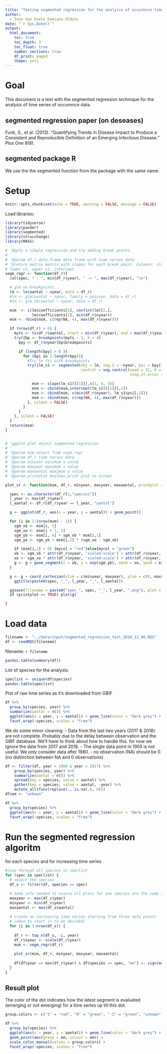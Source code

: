 ```yaml
---
title: "Testing segmented regression for the analysis of occurence time series"
author:
  - Toon Van Daele Damiano Oldoni
date: "`r Sys.Date()`"
output:
  html_document:
    toc: true
    toc_depth: 3
    toc_float: true
    number_sections: true
    df_print: paged
    theme: yeti
---
```

  
# Goal 

This document is a test with the segmented regression technique for the analysis of time series of occurence data.

## segmented regression paper (on deseases)

Funk, S., et al. (2013). "Quantifying Trends in Disease Impact to Produce a Consistent and Reproducible Definition of an Emerging Infectious Disease." Plos One 8(8).

## segmented package R

We use the the segmented function from the package with the same name.

# Setup

```r
knitr::opts_chunk$set(echo = TRUE, warning = FALSE, message = FALSE)
```

Load libraries:
  
```r
library(tidyverse)
library(pander)
library(segmented)
library(strucchange)
library(MASS)
```

```r
# 'Apply a simple regression and try adding break points.
#
# '@param df_r data.frame data frame with time series data
# '@return matrix matrix with slopes for each break point. Columns: slope,
# lower ci, upper ci, intercept
segm_regr <- function(df_r){
  cat(spec, " - ", min(df_r$year), " -> ", max(df_r$year), "\n")

  # glm no breakpoints
  lm <- lm(aantal ~ nyear, data = df_r)
  #lm <- glm(aantal ~ nyear, family = poisson, data = df_r)
  #lm <- glm.nb(aantal ~ nyear, data = df_r)

  msm  <- c(lm$coefficients[2], confint(lm)[2,],
            lm$coefficients[1], min(df_r$nyear))
  msm <- rbind(msm, c(rep(NA, 4), max(df_r$nyear)))

  if (nrow(df_r) > 6) {
    myts <- ts(df_r$aantal, start = min(df_r$year), end = max(df_r$year))
    try({bp <- breakpoints(myts ~ 1, h = 4)
      bpy <- df_r$nyear[bp$breakpoints]

      if (length(bpy) > 0 ){
        for (bpi in 1:length(bpy)){
          #Try to fit with breakpoints
          try({lm_s1 <- segmented(obj = lm, seg.Z = ~nyear, psi = bpy[1:bpi],
                                  control = seg.control(seed = 31, K = bpi,
                                                        stop.if.error = TRUE))

            msm <- slope(lm_s1)[[1]][,c(1, 4, 5)]
            msm <- cbind(msm,intercept(lm_s1)[[1]][,1])
            msm <- cbind(msm, c(min(df_r$nyear), lm_s1$psi[,2]))
            msm <- rbind(msm, c(rep(NA, 4), max(df_r$nyear)))
          }, silent = FALSE)
        }
      }
    }, silent = FALSE)
  }
  return(msm)
}


# 'ggplot plot object segmented regression
# '
# '@param msm output from segm_regr
# '@param df_r time series data
# '@param minyear minimum x value
# '@param maxyear maximum x value
# '@param maxaantal maximum y value
# '@param printplot boolean print plot to screen 

plot_sr <- function(msm, df_r, minyear, maxyear, maxaantal, printplot = FALSE){

  spec <- as.character(df_r[1,"species"])
  l_year <- max(df_r$year)
  l_aantal <- df_r[df_r$year == l_year, "aantal"]

  g <- ggplot(df_r, aes(x = year, y = aantal)) + geom_point()

  for (i in 1:(nrow(msm) - 1)) {
    sgm_xb <- msm[i, 5]
    sgm_xe <- msm[i + 1, 5]
    sgm_yb <- msm[i, 4] + sgm_xb * msm[i,1]
    sgm_ye <- sgm_yb + msm[i,1] * (sgm_xe - sgm_xb)

    if (msm[i,2] > 0) {mycol = "red"}else{mycol = "green"}
    xb <- sgm_xb * attr(df_r$nyear, 'scaled:scale') + attr(df_r$nyear, 'scaled:center')
    xe <- sgm_xe * attr(df_r$nyear, 'scaled:scale') + attr(df_r$nyear, 'scaled:center')
    g <- g + geom_segment(x = xb, y = exp(sgm_yb), xend = xe, yend = exp(sgm_ye), colour = mycol)
  }

  g <- g + coord_cartesian(xlim = c(minyear, maxyear), ylim = c(0, maxaantal)) +
    ggtitle(paste0(spec, "_", l_year, "_", l_aantal))

  ggsave(filename = paste0("spec_", spec, "_", l_year, ".png"), plot = g)
  if (printplot == TRUE) plot(g)

}
```

# Load data

```r
filename <- "../data/input/segmented_regression_test_2018_12_06.RDS"
df <- readRDS(filename)
```

filename: `r filename`

```r
pandoc.table(summary(df))
```

List of species for the analysis:

```r
speclist <- unique(df$species)
pandoc.table(speclist)
```

Plot of raw time series as it's downloaded from GBIF

```r
df %>%
  group_by(species, year) %>%
  summarize(aantal = n()) %>%
  ggplot(aes(x = year, y = aantal)) + geom_line(color = "dark grey") + geom_point() + 
  facet_wrap(~species, scales = "free")
```


We do some minor cleaning:
- Data from the last two years (2017 & 2018) are not complete. Probably due to the delay between  observation and the GBIF database. We'll have to think about how to handle this. for now we ignore the data from 2017 and 2018.
- The single data point in 1905 is not useful. We only consider data after 1980.
- no observation (NA) should be 0. (no distinction between NA and 0 observations)

```r
df <- filter(df, year > 1980 & year < 2017) %>%
    group_by(species, year) %>%
    summarize(aantal = n()) %>%
    spread(key = species, value = aantal) %>%
    gather(key = species, value = aantal, -year) %>%
    mutate_all(funs(replace(., is.na(.), 0)))
df$em <- "unkown"

df %>%
  group_by(species) %>%
  ggplot(aes(x = year, y = aantal)) + geom_line(color = "dark grey") + geom_point() +
  facet_wrap(~species, scales = "free")
```

# Run the segmented regression algoritm

for each species and for increasing time series

```r
#loop through all species in speclist
for (spec in speclist) {
  # select the species  
  df_s <- filter(df, species == spec)

  # Some info needed to assure all plots for one species are the same size
  maxyear <- max(df_s$year)
  minyear <- min(df_s$year)
  maxaantal <- max(df_s$aantal)
  
  # Create an increasing time series starting from three data points
  # (when to start is to be decided)
  for (i in 3:nrow(df_s)) {
  
    df_r <- top_n(df_s, -i, year)
    df_r$nyear <- scale(df_r$year)
    msm <- segm_regr(df_r)
    
    plot_sr(msm, df_r, minyear, maxyear, maxaantal)
    
    df[df$year == max(df_r$year) & df$species == spec, "em"] <- sign(msm[nrow(msm) - 1,2])
  }
}
```

## Result plot

The color of the dot indicates how the latest segment is evaluated (emerging or not emerging) for a time series up till this dot.

```r
group.colors <- c("1" = "red", "0" = "green", "-1" = "green", "unkown" = "black")

df %>%
  group_by(species) %>%
  ggplot(aes(x = year, y = aantal)) + geom_line(color = "dark grey") + 
  geom_point(aes(group = em, colour = em)) + 
  scale_color_manual(values = group.colors) +
  facet_wrap(~species, scales = "free")
```


